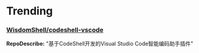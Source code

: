 # Trending

### [WisdomShell/codeshell-vscode](https://github.com/WisdomShell/codeshell-vscode)
**RepoDescribe:** "基于CodeShell开发的Visual Studio Code智能编码助手插件"
  

